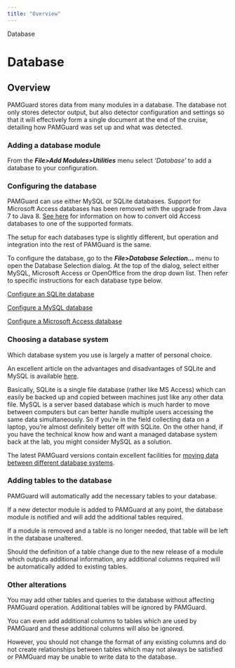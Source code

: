 ```yaml
---
title: "Overview"
---
```

 Database  

Database
========

Overview
--------

PAMGuard stores data from many modules in a database. The database not only stores detector output, but also detector configuration and settings so that it will effectively form a single document at the end of the cruise, detailing how PAMGuard was set up and what was detected.

### Adding a database module

From the **_File>Add Modules>Utilities_** menu select _'Database'_ to add a database to your configuration.

### Configuring the database

PAMGuard can use either MySQL or SQLite databases. Support for Microsoft Access databases has been removed with the upgrade from Java 7 to Java 8. [See here](import_export.html) for information on how to convert old Access databases to one of the supported formats.

The setup for each databases type is slightly different, but operation and integration into the rest of PAMGuard is the same.

To configure the database, go to the **_File>Database Selection..._** menu to open the Database Selection dialog. At the top of the dialog, select either MySQL, Microsoft Access or OpenOffice from the drop down list. Then refer to specific instructions for each database type below.

  

[Configure an SQLite database](database_sqlite.html)

[Configure a MySQL database](database_MySQL.html)

[Configure a Microsoft Access database](database_msAccess.html)

### Choosing a database system

Which database system you use is largely a matter of personal choice.

An excellent article on the advantages and disadvantages of SQLite and MySQL is available [here](https://www.sqlite.org/whentouse.html).

Basically, SQLite is a single file database (rather like MS Access) which can easily be backed up and copied between machines just like any other data file. MySQL is a server based database which is much harder to move between computers but can better handle multiple users accessing the same data simultaneously. So if you're in the field collecting data on a laptop, you're almost definitely better off with SQLite. On the other hand, if you have the technical know how and want a managed database system back at the lab, you might consider MySQL as a solution.

The latest PAMGuard versions contain excellent facilities for [moving data between different database systems](import_export.html).

### Adding tables to the database

PAMGuard will automatically add the necessary tables to your database.

If a new detector module is added to PAMGuard at any point, the database module is notified and will add the additional tables required.

If a module is removed and a table is no longer needed, that table will be left in the database unaltered.

Should the definition of a table change due to the new release of a module which outputs additional information, any additional columns required will be automatically added to existing tables.

### Other alterations

You may add other tables and queries to the database without affecting PAMGuard operation. Additional tables will be ignored by PAMGuard.

You can even add additional columns to tables which are used by PAMGuard and these additional columns will also be ignored.

However, you should not change the format of any existing columns and do not create relationships between tables which may not always be satisfied or PAMGuard may be unable to write data to the database.